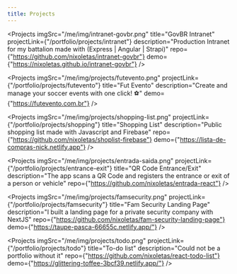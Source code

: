 ```yaml
---
title: Projects
---
```



<Projects
  imgSrc="/me/img/intranet-govbr.png"
  title="GovBR Intranet"
  projectLink={"/portfolio/projects/intranet"}
  description="Production Intranet for my battalion made with (Express | Angular | Strapi)"
  repo={"https://github.com/nixoletas/intranet-govbr"}
  demo={"https://nixoletas.github.io/intranet-govbr"}
/>

<Projects
  imgSrc="/me/img/projects/futevento.png"
  projectLink={"/portfolio/projects/futevento"}
  title="Fut Evento"
  description="Create and manage your soccer events with one click! ⚽"
  demo={"https://futevento.com.br"}
/>

<Projects
  imgSrc="/me/img/projects/shopping-list.png"
  projectLink={"/portfolio/projects/shopping"}
  title="Shopping List"
  description="Public shopping list made with Javascript and Firebase"
  repo={"https://github.com/nixoletas/shoplist-firebase"}
  demo={"https://lista-de-compras-nick.netlify.app"}
/>

<Projects
  imgSrc="/me/img/projects/entrada-saida.png"
  projectLink={"/portfolio/projects/entrance-exit"}
  title="QR Code Entrance/Exit"
  description="The app scans a QR Code and registers the entrance or exit of a person or vehicle"
  repo={"https://github.com/nixoletas/entrada-react"}
/>

<Projects
  imgSrc="/me/img/projects/famsecurity.png"
  projectLink={"/portfolio/projects/famsecurity"}
  title="Fam Security Landing Page"
  description="I built a landing page for a private security company with NextJS"
  repo={"https://github.com/nixoletas/fam-security-landing-page"}
  demo={"https://taupe-pasca-66655c.netlify.app/"}
/>

<Projects
  imgSrc="/me/img/projects/todo.png"
  projectLink={"/portfolio/projects/todo"}
  title="To-do list"
  description="Could not be a portfolio without it"
  repo={"https://github.com/nixoletas/react-todo-list"}
  demo={"https://glittering-toffee-3bcf39.netlify.app/"}
/>
